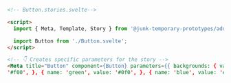 ```html
<!-- Button.stories.svelte-->

<script>
  import { Meta, Template, Story } from '@junk-temporary-prototypes/addon-svelte-csf';

  import Button from './Button.svelte';
</script>

<!-- 👇 Creates specific parameters for the story -->
<Meta title="Button" component={Button} parameters={{ backgrounds: { values: [ { name: 'red', value:
'#f00', }, { name: 'green', value: '#0f0', }, { name: 'blue', value: '#00f', }, ] } }} />
```
